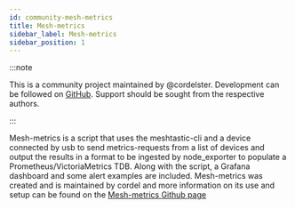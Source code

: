 ```yaml
---
id: community-mesh-metrics
title: Mesh-metrics
sidebar_label: Mesh-metrics
sidebar_position: 1
---
```


:::note

This is a community project maintained by @cordelster.
Development can be followed on [GitHub](https://github.com/cordelster/mesh-metrics).
Support should be sought from the respective authors.

:::

Mesh-metrics is a script that uses the meshtastic-cli and a device connected by usb to send metrics-requests from a list of devices and output the results in a format to be ingested by node_exporter to populate a Prometheus/VictoriaMetrics TDB. Along with the script, a Grafana dashboard and some alert examples are included. Mesh-metrics was created and is maintained by cordel and more information on its use and setup can be found on the [Mesh-metrics Github page](https://github.com/cordelster/mesh-metrics)

